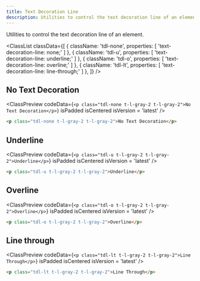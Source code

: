 ```yaml
---
title: Text Decoration Line
description: Utilities to control the text decoration line of an element.
---
```



Utilities to control the text decoration line of an element.

<ClassList
  classData={[
    {
      className: 'tdl-none',
      properties: [
        'text-decoration-line: none;'
      ]
    },
    {
      className: 'tdl-u',
      properties: [
        'text-decoration-line: underline;'
      ]
    },
    {
      className: 'tdl-o',
      properties: [
        'text-decoration-line: overline;'
      ]
    },
    {
      className: 'tdl-lt',
      properties: [
        'text-decoration-line: line-through;'
      ]
    },
  ]}
/>

## No Text Decoration

<ClassPreview
  codeData={`
    <p class="tdl-none t-l-gray-2 t-l-gray-2">No Text Decoration</p>
  `}
  isPadded
  isCentered
  isVersion = 'latest'
/>

```html
<p class="tdl-none t-l-gray-2 t-l-gray-2">No Text Decoration</p>
```

## Underline

<ClassPreview
  codeData={`
    <p class="tdl-u t-l-gray-2 t-l-gray-2">Underline</p>
  `}
  isPadded
  isCentered
  isVersion = 'latest'
/>

```html
<p class="tdl-u t-l-gray-2 t-l-gray-2">Underline</p>
```

## Overline

<ClassPreview
  codeData={`
    <p class="tdl-o t-l-gray-2 t-l-gray-2">Overline</p>
  `}
  isPadded
  isCentered
  isVersion = 'latest'
/>

```html
<p class="tdl-o t-l-gray-2 t-l-gray-2">Overline</p>
```

## Line through

<ClassPreview
  codeData={`
    <p class="tdl-lt t-l-gray-2 t-l-gray-2">Line Through</p>
  `}
  isPadded
  isCentered
  isVersion = 'latest'
/>

```html
<p class="tdl-lt t-l-gray-2 t-l-gray-2">Line Through</p>
```